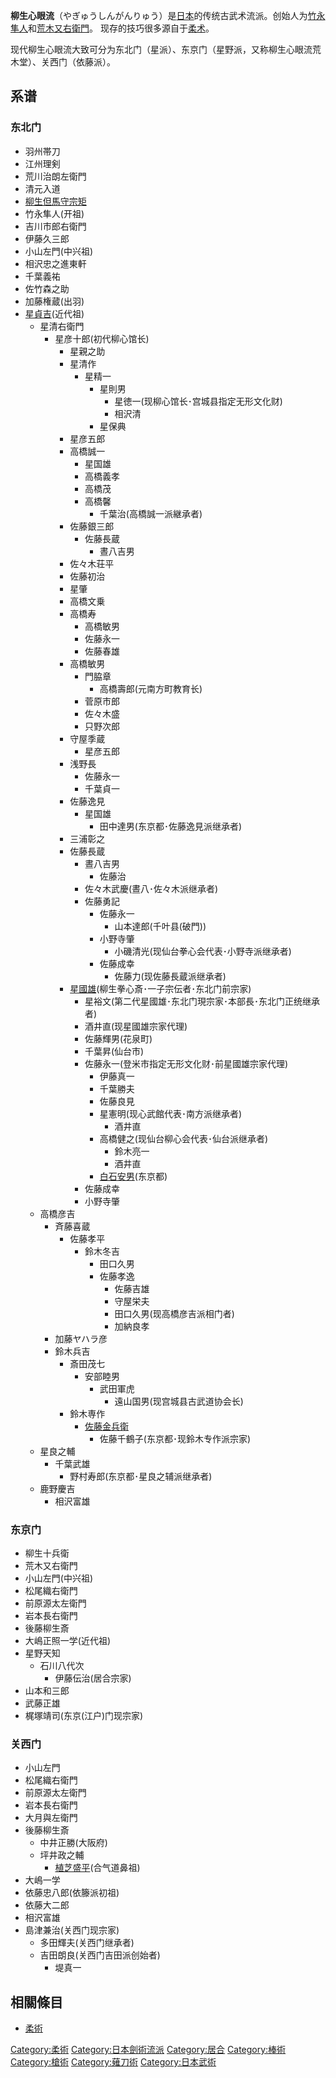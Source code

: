 {{unreferenced|time=2010-08-29T12:29:40+00:00}}
'''柳生心眼流'''（やぎゅうしんがんりゅう）是[[日本|日本]]的传统古武术流派。创始人为[[竹永隼人|竹永隼人]]和[[荒木又右衛門|荒木又右衛門]]。
现存的技巧很多源自于[[柔术|柔术]]。

现代柳生心眼流大致可分为东北门（星派）、东京门（星野派，又称柳生心眼流荒木堂）、关西门（依藤派）。

== 系谱 ==
=== 东北门 ===
*羽州帯刀
*江州理剣
*荒川治朗左衛門
*清元入道
*[[柳生宗矩|柳生但馬守宗矩]]
*竹永隼人(开祖)
*吉川市郎右衛門
*伊藤久三郎
*小山左門(中兴祖)
*相沢忠之進東軒
*千葉義祐
*佐竹森之助
*加藤権蔵(出羽)
*[[星貞吉|星貞吉]](近代祖)
**星清右衛門
***星彦十郎(初代柳心馆长)
****星親之助
****星清作
*****星精一
******星則男
*******星徳一(现柳心馆长･宫城县指定无形文化财)
*******相沢清
******星保典
****星彦五郎
****高橋誠一
*****星国雄
*****高橋義孝
*****高橋茂
*****高橋馨
******千葉治(高橋誠一派継承者)
****佐藤銀三郎
*****佐藤長蔵
******晝八吉男
****佐々木荘平
****佐藤初治
****星肇
****高橋文乗
****高橋寿
*****高橋敏男
*****佐藤永一
*****佐藤春雄
****高橋敏男
*****門脇章
******高橋壽郎(元南方町教育长)
*****菅原市郎
*****佐々木盛
*****只野次郎
****守屋季蔵
*****星彦五郎
****浅野長
*****佐藤永一
*****千葉貞一
****佐藤逸見
*****星国雄
******田中達男(东京都･佐藤逸見派继承者)
****三浦彰之
****佐藤長蔵
*****晝八吉男
******佐藤治
*****佐々木武慶(晝八･佐々木派继承者)
*****佐藤勇記
******佐藤永一
*******山本達郎(千叶县(破門))
******小野寺肇
*******小磯清光(现仙台拳心会代表･小野寺派继承者)
******佐藤成幸
*******佐藤力(现佐藤長蔵派继承者)
****[[星國雄|星國雄]](柳生拳心斎･一子宗伝者･东北门前宗家)
*****星裕文(第二代星國雄･东北门現宗家･本部長･东北门正统继承者)
*****酒井直(现星國雄宗家代理)
*****佐藤輝男(花泉町)
*****千葉昇(仙台市)
*****佐藤永一(登米市指定无形文化财･前星國雄宗家代理)
******伊藤真一
******千葉勝夫
******佐藤良見
******星憲明(现心武館代表･南方派继承者)
*******酒井直
******高橋健之(现仙台柳心会代表･仙台派继承者)
*******鈴木亮一
*******酒井直
******[[白石安男|白石安男]](东京都)
*****佐藤成幸
*****小野寺肇
**高橋彦吉
***斉藤喜蔵
****佐藤孝平
*****鈴木冬吉
******田口久男
******佐藤孝逸
*******佐藤吉雄
*******守屋栄夫
*******田口久男(现高橋彦吉派相门者)
*******加納良孝
***加藤ヤハラ彦
***鈴木兵吉
****斎田茂七
*****安部睦男
******武田軍虎
*******遠山国男(现宫城县古武道协会长)
****鈴木専作
*****[[佐藤金兵衛|佐藤金兵衛]]
******佐藤千鶴子(东京都･现鈴木专作派宗家)
**星良之輔
***千葉武雄
****野村寿郎(东京都･星良之辅派继承者)
**鹿野慶吉
***相沢富雄

=== 东京门 ===
*柳生十兵衛
*荒木又右衛門
*小山左門(中兴祖)
*松尾織右衛門
*前原源太左衛門
*岩本長右衛門
*後藤柳生斎
*大嶋正照一学(近代祖)
*星野天知
**石川八代次
***伊藤伝治(居合宗家)
*山本和三郎
*武藤正雄
*梶塚靖司(东京(江户)门现宗家)

=== 关西门 ===   
*小山左門   
*松尾織右衛門   
*前原源太左衛門   
*岩本長右衛門   
*大月與左衛門   
*後藤柳生斎
**中井正勝(大阪府)
**坪井政之輔
***[[植芝盛平|植芝盛平]](合气道鼻祖)   
*大嶋一学
*依藤忠八郎(依籐派初祖)   
*依藤大二郎   
*相沢富雄   
*島津兼治(关西门现宗家)
**多田輝夫(关西门继承者)
**吉田朗良(关西门吉田派创始者)
***堤真一

== 相關條目 ==
*[[柔術|柔術]]

[[Category:柔術|Category:柔術]]
[[Category:日本劍術流派|Category:日本劍術流派]]
[[Category:居合|Category:居合]]
[[Category:棒術|Category:棒術]]
[[Category:槍術|Category:槍術]]
[[Category:薙刀術|Category:薙刀術]]
[[Category:日本武術|Category:日本武術]]